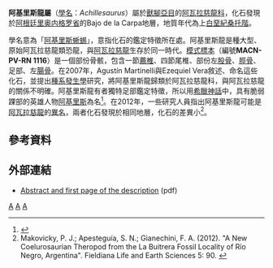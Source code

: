 {{Otheruses|subject=[[阿瓦拉慈龍科|阿瓦拉慈龍科]]的阿基里斯龍|other=[[馳龍科|馳龍科]]的阿基里斯龍|阿基里斯龍}}
{{Automatic Taxobox
| taxon = Achillesaurus
| name = 阿基里斯龍屬
| fossil_range = 晚[[白堊紀|白堊紀]], {{fossilrange|85|earliest=86|latest=83}}
| image = Achillesaurus.jpg
| image_caption = 一個例證
| authority = Martinelli and Vera, 2007
| type_species = '''曼氏阿基里斯龍<BR>''Achillesaurus manazzonei'''''
| type_species_authority = Martinelli and Vera, 2007
}}

'''阿基里斯龍屬'''（[[學名|學名]]：''Achillesaurus''）屬於[[獸腳亞目|獸腳亞目]]的[[阿瓦拉慈龍科|阿瓦拉慈龍科]]，化石發現於[[阿根廷|阿根廷]][[里奥内格罗省|里奥内格罗省]]的Bajo de la Carpa地層，地質年代為上[[白堊紀|白堊紀]][[桑托階|桑托階]]。

學名意為「[[阿基里斯|阿基里斯]][[蜥蜴|蜥蜴]]」，意指化石的鑑定特徵所在處。阿基里斯龍是種大型、原始阿瓦拉慈龍類恐龍，與[[阿瓦拉慈龍|阿瓦拉慈龍]]生存於同一時代。[[模式標本|模式標本]]（編號'''MACN-PV-RN 1116'''）是一個部份骨骸，包含一節[[薦椎|薦椎]]、四節尾椎、部份左[[股骨|股骨]]、[[脛骨|脛骨]]、足部、左[[腸骨|腸骨]]。在2007年，Agustín Martinelli與Ezequiel Vera敘述、命名這些化石，並提出[[種系發生學|種系發生學]]研究，將阿基里斯龍歸類於阿瓦拉慈龍科，與阿瓦拉慈龍的關係不明確。阿基里斯龍有者獨特足部鑑定特徵，所以用[[希臘神話|希臘神話]]中，具有脆弱踝部的英雄人物[[阿基里斯|阿基里斯]]為名<ref name=MV07>{{cite journal |last=Martinelli |first=Agustín G. |coauthors=and Vera, Ezequiel I. |year=2007 |title=''Achillesaurus manazzonei'', a new alvarezsaurid theropod (Dinosauria) from the Late Cretaceous Bajo de la Carpa Formation, Río Negro Province, Argentina |journal=Zootaxa |volume=1582 |pages=1-17}}</ref>。在2012年，一些研究人員指出阿基里斯龍可能是[[阿瓦拉慈龍|阿瓦拉慈龍]]的[[異名|異名]]，兩者化石發現於相同地層，化石的差異小<ref name=Alnashetri>Makovicky, P. J.; Apesteguía, S. N.; Gianechini, F. A. (2012). "A New Coelurosaurian Theropod from the La Buitrera Fossil Locality of Río Negro, Argentina". Fieldiana Life and Earth Sciences 5: 90. {{doi|10.3158/2158-5520-5.1.90}}</ref>。

==參考資料==
<div class="references-small">
<references></references>
</div>

==外部連結==
*[http://www.mapress.com/zootaxa/2007f/z01582p017f.pdf Abstract and first page of the description] {{Wayback|url=http://www.mapress.com/zootaxa/2007f/z01582p017f.pdf |date=20081217051955 }} (pdf) 
{{Portal box|生物学|恐龙}}
{{手盜龍類|M.}}
{{Taxonbar|from=Q132569}}

[[Category:阿瓦拉慈龍科|A]]
[[Category:上白堊紀恐龍|A]]
[[Category:南美洲恐龍|A]]